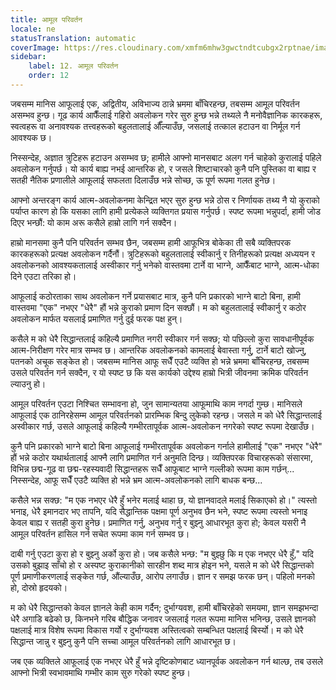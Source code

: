 ```yaml
---
title: आमूल परिवर्तन
locale: ne
statusTranslation: automatic
coverImage: https://res.cloudinary.com/xmfm6mhw3gwctndtcubgx2rptnae/image/upload/v1740468922/small_cover_tratado_de_psicologia_revolucionaria_a4c0dca4e0.webp
sidebar:
    label: 12. आमूल परिवर्तन
    order: 12
---
```

जबसम्म मानिस आफूलाई एक, अद्वितीय, अविभाज्य ठान्ने भ्रममा बाँचिरहन्छ, तबसम्म आमूल परिवर्तन असम्भव हुन्छ। गूढ कार्य आफैँलाई गहिरो अवलोकन गरेर सुरु हुन्छ भन्ने तथ्यले नै मनोवैज्ञानिक कारकहरू, स्वत्वहरू वा अनावश्यक तत्त्वहरूको बहुलतालाई औँल्याउँछ, जसलाई तत्काल हटाउन वा निर्मूल गर्न आवश्यक छ।

निस्सन्देह, अज्ञात त्रुटिहरू हटाउन असम्भव छ; हामीले आफ्नो मानसबाट अलग गर्न चाहेको कुरालाई पहिले अवलोकन गर्नुपर्छ। यो कार्य बाह्य नभई आन्तरिक हो, र जसले शिष्टाचारको कुनै पनि पुस्तिका वा बाह्य र सतही नैतिक प्रणालीले आफूलाई सफलता दिलाउँछ भन्ने सोच्छ, ऊ पूर्ण रूपमा गलत हुनेछ।

आफ्नो अन्तरङ्ग कार्य आत्म-अवलोकनमा केन्द्रित भएर सुरु हुन्छ भन्ने ठोस र निर्णायक तथ्य नै यो कुराको पर्याप्त कारण हो कि यसका लागि हामी प्रत्येकले व्यक्तिगत प्रयास गर्नुपर्छ। स्पष्ट रूपमा भन्नुपर्दा, हामी जोड दिएर भन्छौं: यो काम अरू कसैले हाम्रो लागि गर्न सक्दैन।

हाम्रो मानसमा कुनै पनि परिवर्तन सम्भव छैन, जबसम्म हामी आफूभित्र बोकेका ती सबै व्यक्तिपरक कारकहरूको प्रत्यक्ष अवलोकन गर्दैनौं। त्रुटिहरूको बहुलतालाई स्वीकार्नु र तिनीहरूको प्रत्यक्ष अध्ययन र अवलोकनको आवश्यकतालाई अस्वीकार गर्नु भनेको वास्तवमा टार्ने वा भाग्ने, आफैँबाट भाग्ने, आत्म-धोका दिने एउटा तरिका हो।

आफूलाई कठोरताका साथ अवलोकन गर्ने प्रयासबाट मात्र, कुनै पनि प्रकारको भाग्ने बाटो बिना, हामी वास्तवमा "एक" नभएर "धेरै" हौं भन्ने कुराको प्रमाण दिन सक्छौं। म को बहुलतालाई स्वीकार्नु र कठोर अवलोकन मार्फत यसलाई प्रमाणित गर्नु दुई फरक पक्ष हुन्।

कसैले म को धेरै सिद्धान्तलाई कहिल्यै प्रमाणित नगरी स्वीकार गर्न सक्छ; यो पछिल्लो कुरा सावधानीपूर्वक आत्म-निरीक्षण गरेर मात्र सम्भव छ। आन्तरिक अवलोकनको कामलाई बेवास्ता गर्नु, टार्ने बाटो खोज्नु, पतनको अचूक सङ्केत हो। जबसम्म मानिस आफू सधैँ एउटै व्यक्ति हो भन्ने भ्रममा बाँचिरहन्छ, तबसम्म उसले परिवर्तन गर्न सक्दैन, र यो स्पष्ट छ कि यस कार्यको उद्देश्य हाम्रो भित्री जीवनमा क्रमिक परिवर्तन ल्याउनु हो।

आमूल परिवर्तन एउटा निश्चित सम्भावना हो, जुन सामान्यतया आफूमाथि काम नगर्दा गुम्छ। मानिसले आफूलाई एक ठानिरहेसम्म आमूल परिवर्तनको प्रारम्भिक बिन्दु लुकेको रहन्छ। जसले म को धेरै सिद्धान्तलाई अस्वीकार गर्छ, उसले आफूलाई कहिल्यै गम्भीरतापूर्वक आत्म-अवलोकन नगरेको स्पष्ट रूपमा देखाउँछ।

कुनै पनि प्रकारको भाग्ने बाटो बिना आफूलाई गम्भीरतापूर्वक अवलोकन गर्नाले हामीलाई "एक" नभएर "धेरै" हौं भन्ने कठोर यथार्थतालाई आफ्नै लागि प्रमाणित गर्न अनुमति दिन्छ। व्यक्तिपरक विचारहरूको संसारमा, विभिन्न छद्म-गूढ वा छद्म-रहस्यवादी सिद्धान्तहरू सधैँ आफूबाट भाग्ने गल्लीको रूपमा काम गर्छन्... निस्सन्देह, आफू सधैँ एउटै व्यक्ति हो भन्ने भ्रम आत्म-अवलोकनको लागि बाधक बन्छ...

कसैले भन्न सक्छ: "म एक नभएर धेरै हुँ भनेर मलाई थाहा छ, यो ज्ञानवादले मलाई सिकाएको हो।" त्यस्तो भनाइ, धेरै इमानदार भए तापनि, यदि सैद्धान्तिक पक्षमा पूर्ण अनुभव छैन भने, स्पष्ट रूपमा त्यस्तो भनाइ केवल बाह्य र सतही कुरा हुनेछ। प्रमाणित गर्नु, अनुभव गर्नु र बुझ्नु आधारभूत कुरा हो; केवल यसरी नै आमूल परिवर्तन हासिल गर्न सचेत रूपमा काम गर्न सम्भव छ।

दाबी गर्नु एउटा कुरा हो र बुझ्नु अर्को कुरा हो। जब कसैले भन्छ: "म बुझ्छु कि म एक नभएर धेरै हुँ," यदि उसको बुझाइ साँचो हो र अस्पष्ट कुराकानीको सारहीन शब्द मात्र होइन भने, यसले म को धेरै सिद्धान्तको पूर्ण प्रमाणीकरणलाई सङ्केत गर्छ, औंल्याउँछ, आरोप लगाउँछ। ज्ञान र समझ फरक छन्। पहिलो मनको हो, दोस्रो हृदयको।

म को धेरै सिद्धान्तको केवल ज्ञानले केही काम गर्दैन; दुर्भाग्यवश, हामी बाँचिरहेको समयमा, ज्ञान समझभन्दा धेरै अगाडि बढेको छ, किनभने गरिब बौद्धिक जनावर जसलाई गलत रूपमा मानिस भनिन्छ, उसले ज्ञानको पक्षलाई मात्र विशेष रूपमा विकास गर्यो र दुर्भाग्यवश अस्तित्वको सम्बन्धित पक्षलाई बिर्स्यो। म को धेरै सिद्धान्त जान्नु र बुझ्नु कुनै पनि सच्चा आमूल परिवर्तनको लागि आधारभूत छ।

जब एक व्यक्तिले आफूलाई एक नभएर धेरै हुँ भन्ने दृष्टिकोणबाट ध्यानपूर्वक अवलोकन गर्न थाल्छ, तब उसले आफ्नो भित्री स्वभावमाथि गम्भीर काम सुरु गरेको स्पष्ट हुन्छ।

